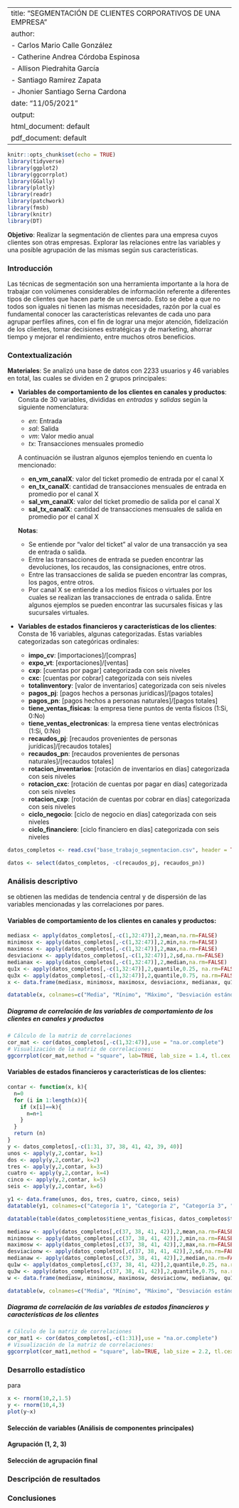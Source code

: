 <div class=text-justify>
---
title: "SEGMENTACIÓN DE CLIENTES CORPORATIVOS DE UNA EMPRESA"
author:
- Carlos Mario Calle González
- Catherine Andrea Córdoba Espinosa
- Allison Piedrahita García
- Santiago Ramírez Zapata
- Jhonier Santiago Serna Cardona
date: "11/05/2021"
output:
  html_document: default
  pdf_document: default
---

```r
knitr::opts_chunk$set(echo = TRUE)
library(tidyverse)
library(ggplot2)
library(ggcorrplot)
library(GGally)
library(plotly)
library(readr)
library(patchwork)
library(fmsb)
library(knitr)
library(DT)
```


**Objetivo**: Realizar la segmentación de clientes para una empresa cuyos clientes son otras empresas. Explorar las relaciones entre las variables y una posible agrupación de las mismas según sus características.

### Introducción
Las técnicas de segmentación son una herramienta importante a la hora de trabajar con volúmenes considerables de información referente a diferentes tipos de clientes que hacen parte de un mercado. Esto se debe a que no todos son iguales ni tienen las mismas necesidades, razón por la cual es fundamental conocer las características relevantes de cada uno para agrupar perfiles afines, con el fin de lograr una mejor atención, fidelización de los clientes, tomar decisiones estratégicas y de marketing, ahorrar tiempo y mejorar el rendimiento, entre muchos otros beneficios.

### Contextualización

**Materiales**: Se analizó una base de datos con $2233$ usuarios y $46$ variables en total, las cuales se dividen en 2 grupos principales:

* **Variables de comportamiento de los clientes en canales y productos**: Consta de $30$ variables, divididas en *entradas* y *salidas* según la siguiente nomenclatura:
  * $en$: Entrada
  * $sal$: Salida
  * $vm$: Valor medio anual 
  * $tx$: Transacciones mensuales promedio

  A continuación se ilustran algunos ejemplos teniendo en cuenta lo mencionado:
  
  * **en_vm_canalX**: valor del ticket promedio de entrada por el canal X
  * **en_tx_canalX**: cantidad de transacciones mensuales de entrada en promedio por el canal X
  * **sal_vm_canalX**: valor del ticket promedio de salida por el canal X
  * **sal_tx_canalX**: cantidad de transacciones mensuales de salida en promedio por el canal X


  **Notas**: 
    - Se entiende por "valor del ticket" al valor de una transacción ya sea de entrada o salida.
    - Entre las transacciones de entrada se pueden encontrar las devoluciones, los recaudos, las consignaciones, entre otros.
    - Entre las transacciones de salida se pueden encontrar las compras, los pagos, entre otros.
    - Por canal X se entiende a los medios físicos o virtuales por los cuales se realizan las transacciones de entrada o salida. Entre algunos ejemplos se pueden encontrar las sucursales físicas y las sucursales virtuales.


* **Variables de estados financieros y características de los clientes**: Consta de $16$ variables, algunas categorizadas. Estas variables categorizadas son categóricas ordinales:

  * **impo_cv**: [importaciones]/[compras] 
  * **expo_vt**: [exportaciones]/[ventas]
  * **cxp**: [cuentas por pagar] categorizada con seis niveles
  * **cxc**: [cuentas por cobrar] categorizada con seis niveles
  * **totalinventory**: [valor de inventarios] categorizada con seis niveles
  * **pagos_pj**: [pagos hechos a personas jurídicas]/[pagos totales]
  * **pagos_pn**: [pagos hechos a personas naturales]/[pagos totales]
  * **tiene_ventas_fisicas**: la empresa tiene puntos de venta físicos (1:Si, 0:No)
  * **tiene_ventas_electronicas**: la empresa tiene ventas electrónicas (1:Si, 0:No)
  * **recaudos_pj**: [recaudos provenientes de personas jurídicas]/[recaudos totales]
  * **recaudos_pn**: [recaudos provenientes de personas naturales]/[recaudos totales]
  * **rotacion_inventarios**: [rotación de inventarios en días] categorizada con seis niveles
  * **rotacion_cxc**: [rotación de cuentas por pagar en días] categorizada con seis niveles
  * **rotacion_cxp**: [rotación de cuentas por cobrar en días] categorizada con seis niveles
  * **ciclo_negocio**: [ciclo de negocio en días] categorizada con seis niveles
  * **ciclo_financiero**: [ciclo financiero en días] categorizada con seis niveles

```r
datos_completos <- read.csv("base_trabajo_segmentacion.csv", header = TRUE, sep = ";")
```


```r
datos <- select(datos_completos, -c(recaudos_pj, recaudos_pn))
```

### Análisis descriptivo
se obtienen las medidas de tendencia central y de dispersión de las variables mencionadas y las correlaciones por pares.

#### **Variables de comportamiento de los clientes en canales y productos:**
```r
mediasx <- apply(datos_completos[,-c(1,32:47)],2,mean,na.rm=FALSE)
minimosx <- apply(datos_completos[,-c(1,32:47)],2,min,na.rm=FALSE)
maximosx <- apply(datos_completos[,-c(1,32:47)],2,max,na.rm=FALSE)
desviacionx <- apply(datos_completos[,-c(1,32:47)],2,sd,na.rm=FALSE)
medianax <- apply(datos_completos[,-c(1,32:47)],2,median,na.rm=FALSE)
qu1x <- apply(datos_completos[,-c(1,32:47)],2,quantile,0.25, na.rm=FALSE)
qu3x <- apply(datos_completos[,-c(1,32:47)],2,quantile,0.75, na.rm=FALSE)
x <- data.frame(mediasx, minimosx, maximosx, desviacionx, medianax, qu1x, qu3x)

datatable(x, colnames=c("Media", "Mínimo", "Máximo", "Desviación estándar", "Mediana", "Cuartil 1", "Cuartil 3"),caption = "MEDIDAS DE TENDENCIA CENTRAL PARA VARIABLES DE COMPORTAMIENTO DE LOS CLIENTES EN CANALES Y PRODUCTOS", class = "cell-border" )
```

##### **Diagrama de correlación de las variables de comportamiento de los clientes en canales y productos**
```r
# Cálculo de la matriz de correlaciones
cor_mat <- cor(datos_completos[,-c(1,32:47)],use = "na.or.complete")
# Visualización de la matriz de correlaciones:
ggcorrplot(cor_mat,method = "square", lab=TRUE, lab_size = 1.4, tl.cex = 8, colors = c("#6D9EC1", "white", "#E46726"))
```

#### **Variables de estados financieros y características de los clientes:**
```r
contar <- function(x, k){
  n=0
  for (i in 1:length(x)){
    if (x[i]==k){
      n=n+1
    }
  }
  return (n)
}
y <- datos_completos[,-c(1:31, 37, 38, 41, 42, 39, 40)]
unos <- apply(y,2,contar, k=1)
dos <- apply(y,2,contar, k=2)
tres <- apply(y,2,contar, k=3)
cuatro <- apply(y,2,contar, k=4)
cinco <- apply(y,2,contar, k=5)
seis <- apply(y,2,contar, k=6)

y1 <- data.frame(unos, dos, tres, cuatro, cinco, seis)
datatable(y1, colnames=c("Categoría 1", "Categoría 2", "Categoría 3", "Categoria 4", "Categoria 5", "Categoria 6"),caption = "FRECUENCIAS DE LAS VARIABLES DE ESTADOS FINANCIEROS Y CARACTERÍSTICAS DE LOS CLIENTES, CATEGORIZADAS", class = "cell-border")

datatable(table(datos_completos$tiene_ventas_fisicas, datos_completos$tiene_ventas_electronicas), rownames= FALSE, colnames = c("Tiendas físicas", "Tiendas electrónicas", "Frecuencias"), class="cell-border", caption = "¿EL CLIENTE CUENTA CON TIENDA FÍSICA Y/O ELECTRÓNICA [1: Sí, 0: No]?")

mediasw <- apply(datos_completos[,c(37, 38, 41, 42)],2,mean,na.rm=FALSE)
minimosw <- apply(datos_completos[,c(37, 38, 41, 42)],2,min,na.rm=FALSE)
maximosw <- apply(datos_completos[,c(37, 38, 41, 42)],2,max,na.rm=FALSE)
desviacionw <- apply(datos_completos[,c(37, 38, 41, 42)],2,sd,na.rm=FALSE)
medianaw <- apply(datos_completos[,c(37, 38, 41, 42)],2,median,na.rm=FALSE)
qu1w <- apply(datos_completos[,c(37, 38, 41, 42)],2,quantile,0.25, na.rm=FALSE)
qu3w <- apply(datos_completos[,c(37, 38, 41, 42)],2,quantile,0.75, na.rm=FALSE)
w <- data.frame(mediasw, minimosw, maximosw, desviacionw, medianaw, qu1w, qu3w)

datatable(w, colnames=c("Media", "Mínimo", "Máximo", "Desviación estándar", "Mediana", "Cuartil 1", "Cuartil 3"),caption = "MEDIDAS DE TENDENCIA CENTRAL PARA LOS PAGOS Y RECAUDOS PROVENIENTES DE PERSONAS JURÍDICAS O NATURALES", class = "cell-border")
```

##### **Diagrama de correlación de las variables de estados financieros y características de los clientes**
```r
# Cálculo de la matriz de correlaciones
cor_mat1 <- cor(datos_completos[,-c(1:31)],use = "na.or.complete")
# Visualización de la matriz de correlaciones:
ggcorrplot(cor_mat1,method = "square", lab=TRUE, lab_size = 2.2, tl.cex = 8, colors = c("#6D9EC1", "white", "#E46726"))
```


### Desarrollo estadístico
para
```r
x <- rnorm(10,2,1.5)
y <- rnorm(10,4,3)
plot(y~x)
```

#### Selección de variables (Análisis de componentes principales)
#### Agrupación (1, 2, 3)
#### Selección de agrupación final

### Descripción de resultados

### Conclusiones

</div>